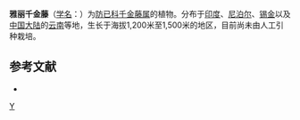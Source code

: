 {{Speciesbox 
| taxon = Stephania elegans
| authority = Hook. f. et Thoms.
}}

'''雅丽千金藤'''（[[学名|学名]]：{{lang|la|''Stephania elegans''}}）为[[防已科|防已科]][[千金藤属|千金藤属]]的植物。分布于[[印度|印度]]、[[尼泊尔|尼泊尔]]、[[锡金|锡金]]以及[[中国大陆|中国大陆]]的[[云南|云南]]等地，生长于海拔1,200米至1,500米的地区，目前尚未由人工引种栽培。

== 参考文献 ==
<div class="references-small">
* {{cite web| url =http://www.bioinfo.cn/db05/KmzwSpecies.php?action=view&id=13556| title =雅丽千金藤| work =《中国高等植物数据库全库》| publisher =中国科学院微生物研究所| author =昆明植物研究所| accessdate =2009-02-24| deadurl =yes| archiveurl =https://web.archive.org/web/20160305021142/http://www.bioinfo.cn/db05/KmzwSpecies.php?action=view&id=13556| archivedate =2016-03-05}}
</div>
{{Taxonbar}}

[[Category:千金藤属|Y]]